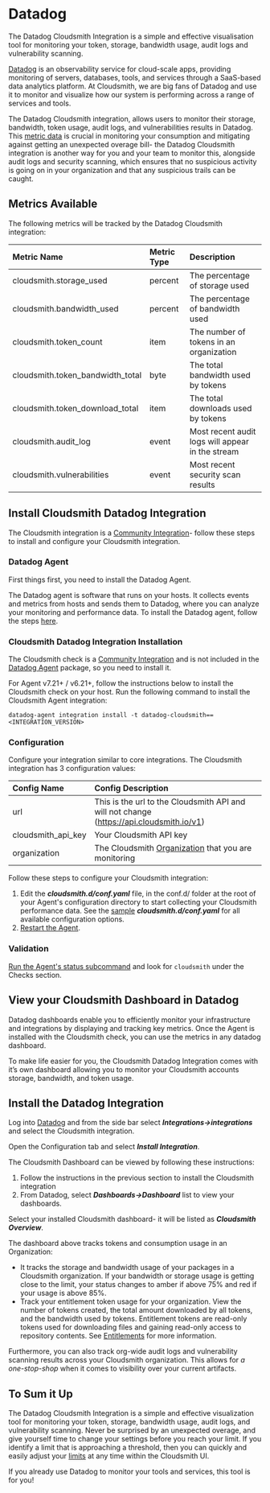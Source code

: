 # Datadog


The Datadog Cloudsmith Integration is a simple and effective visualisation tool for monitoring your token, storage, bandwidth usage, audit logs and vulnerability scanning.

[Datadog](https://www.datadoghq.com/) is an observability service for cloud-scale apps, providing monitoring of servers, databases, tools, and services through a SaaS-based data analytics platform. At Cloudsmith, we are big fans of Datadog and use it to monitor and visualize how our system is performing across a range of services and tools.

The Datadog Cloudsmith integration, allows users to monitor their storage, bandwidth, token usage, audit logs, and vulnerabilities results in Datadog. This [metric data](https://cloudsmith.com/resources/blog/track-your-bandwidth-storage-limits-with-our-quota-api) is crucial in monitoring your consumption and mitigating against getting an unexpected overage bill- the Datadog Cloudsmith integration is another way for you and your team to monitor this, alongside audit logs and security scanning, which ensures that no suspicious activity is going on in your organization and that any suspicious trails can be caught.

## Metrics Available

The following metrics will be tracked by the Datadog Cloudsmith integration:

| Metric Name                      | Metric Type | Description                                      |
| :------------------------------- | :---------- | :----------------------------------------------- |
| cloudsmith.storage_used          | percent     | The percentage of storage used                   |
| cloudsmith.bandwidth_used        | percent     | The percentage of bandwidth used                 |
| cloudsmith.token_count           | item        | The number of tokens in an organization          |
| cloudsmith.token_bandwidth_total | byte        | The total bandwidth used by tokens               |
| cloudsmith.token_download_total  | item        | The total downloads used by tokens               |
| cloudsmith.audit_log             | event       | Most recent audit logs will appear in the stream |
| cloudsmith.vulnerabilities       | event       | Most recent security scan results                |

## Install Cloudsmith Datadog Integration

The Cloudsmith integration is a [Community Integration](https://docs.datadoghq.com/agent/guide/use-community-integrations/?tab=agentv721v621)- follow these steps to install and configure your Cloudsmith integration.

### Datadog Agent

First things first, you need to install the Datadog Agent.

The Datadog agent is software that runs on your hosts. It collects events and metrics from hosts and sends them to Datadog, where you can analyze your monitoring and performance data. To install the Datadog agent, follow the steps [here](https://docs.datadoghq.com/agent/).

### Cloudsmith Datadog Integration Installation

The Cloudsmith check is a [Community Integration](https://docs.datadoghq.com/agent/guide/use-community-integrations/?tab=agentv721v621) and is not included in the [Datadog Agent](https://app.datadoghq.com/account/login?next=%2Faccount%2Fsettings#agent) package, so you need to install it.

For Agent v7.21+ / v6.21+, follow the instructions below to install the Cloudsmith check on your host. Run the following command to install the Cloudsmith Agent integration:

```
datadog-agent integration install -t datadog-cloudsmith==<INTEGRATION_VERSION>
```

### Configuration

Configure your integration similar to core integrations. The Cloudsmith integration has 3 configuration values:

| Config Name        | Config Description                                                                         |
| :----------------- | :----------------------------------------------------------------------------------------- |
| url                | This is the url to the Cloudsmith API and will not change (https://api.cloudsmith.io/v1) |
| cloudsmith_api_key | Your Cloudsmith API key                                                                    |
| organization       | The Cloudsmith [Organization](/getting-started/workspaces)  that you are monitoring                  |

Follow these steps to configure your Cloudsmith integration:

1. Edit the **_cloudsmith.d/conf.yaml_** file, in the conf.d/ folder at the root of your Agent's configuration directory to start collecting your Cloudsmith performance data. See the [sample](https://github.com/DataDog/integrations-extras/blob/master/cloudsmith/datadog_checks/cloudsmith/data/conf.yaml.example) **_cloudsmith.d/conf.yaml_** for all available configuration options.
2. [Restart the Agent](https://docs.datadoghq.com/agent/guide/agent-commands/?tab=agentv6v7#start-stop-and-restart-the-agent).

### Validation

[Run the Agent's status subcommand](https://docs.datadoghq.com/agent/guide/agent-commands/?tab=agentv6v7#agent-status-and-information) and look for `cloudsmith` under the Checks section.

## View your Cloudsmith Dashboard in Datadog

Datadog dashboards enable you to efficiently monitor your infrastructure and integrations by displaying and tracking key metrics. Once the Agent is installed with the Cloudsmith check, you can use the metrics in any datadog dashboard.

To make life easier for you, the Cloudsmith Datadog Integration comes with it’s own dashboard allowing you to monitor your Cloudsmith accounts storage, bandwidth, and token usage.

## Install the Datadog Integration

Log into [Datadog](https://www.datadoghq.com/) and from the side bar select **_Integrations->integrations_** and select the Cloudsmith integration.

<BlockImage src={dataDogIntegrationsImage} alt="" align="left"></BlockImage>

Open the Configuration tab and select **_Install Integration_**.

<BlockImage src={dataDogConfigImage} alt="" align="left"></BlockImage>

The Cloudsmith Dashboard can be viewed by following these instructions:

1. Follow the instructions in the previous section to install the Cloudsmith integration
2. From Datadog, select **_Dashboards->Dashboard_** list to view your dashboards.

<BlockImage src={dataDogDashboardImage} alt="" align="left"></BlockImage>

Select your installed Cloudsmith dashboard- it will be listed as **_Cloudsmith Overview_**.
<BlockImage src={dataDogCSDashboardImage} alt="" align="left"></BlockImage>

The dashboard above tracks tokens and consumption usage in an Organization:

- It tracks the storage and bandwidth usage of your packages in a Cloudsmith organization. If your bandwidth or storage usage is getting close to the limit, your status changes to amber if above 75% and red if your usage is above 85%.
- Track your entitlement token usage for your organization. View the number of tokens created, the total amount downloaded by all tokens, and the bandwidth used by tokens. Entitlement tokens are read-only tokens used for downloading files and gaining read-only access to repository contents. See [Entitlements](/software-distribution/entitlement-tokens) for more information.
<BlockImage src={dataDogAuditImage} alt="" align="left"></BlockImage>

Furthermore, you can also track org-wide audit logs and vulnerability scanning results across your Cloudsmith organization. This allows for _a one-stop-shop_ when it comes to visibility over your current artifacts.

## To Sum it Up

The Datadog Cloudsmith Integration is a simple and effective visualization tool for monitoring your token, storage, bandwidth usage, audit logs, and vulnerability scanning. Never be surprised by an unexpected overage, and give yourself time to change your settings before you reach your limit. If you identify a limit that is approaching a threshold, then you can quickly and easily adjust your [limits](/getting-started/workspaces#usage-limits) at any time within the Cloudsmith UI.

If you already use Datadog to monitor your tools and services, this tool is for you!
